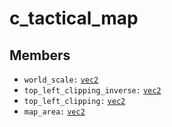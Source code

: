 # c_tactical_map

## Members

- `world_scale:` [`vec2`](/structs/vec2)
- `top_left_clipping_inverse:` [`vec2`](/structs/vec2)
- `top_left_clipping:` [`vec2`](/structs/vec2)
- `map_area:` [`vec2`](/structs/vec2)
